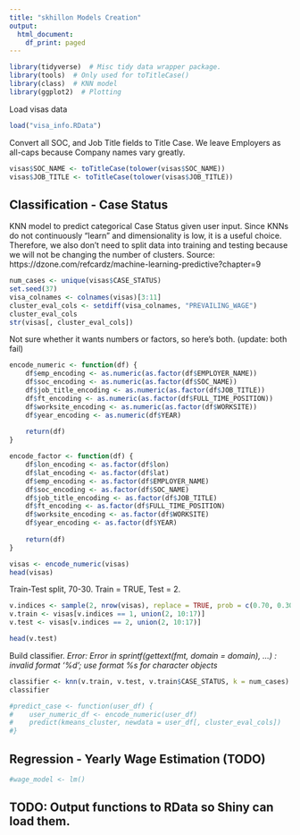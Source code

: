 ```yaml
---
title: "skhillon Models Creation"
output:
  html_document:
    df_print: paged
---
```


```r
library(tidyverse)  # Misc tidy data wrapper package.
library(tools)  # Only used for toTitleCase()
library(class)  # KNN model  
library(ggplot2)  # Plotting
```

Load visas data
```r
load("visa_info.RData")
```

Convert all SOC, and Job Title fields to Title Case.
We leave Employers as all-caps because Company names vary greatly.
```r
visas$SOC_NAME <- toTitleCase(tolower(visas$SOC_NAME))
visas$JOB_TITLE <- toTitleCase(tolower(visas$JOB_TITLE))
```

## Classification - Case Status

KNN model to predict categorical Case Status given user input.
Since KNNs do not continuously "learn" and dimensionality is low, it is a useful choice.
Therefore, we also don't need to split data into training and testing because we will not be changing the number of clusters.
Source: https://dzone.com/refcardz/machine-learning-predictive?chapter=9
```r
num_cases <- unique(visas$CASE_STATUS)
set.seed(37)
visa_colnames <- colnames(visas)[3:11]
cluster_eval_cols <- setdiff(visa_colnames, "PREVAILING_WAGE")
cluster_eval_cols
str(visas[, cluster_eval_cols])
```

Not sure whether it wants numbers or factors, so here's both. (update: both fail)
```r
encode_numeric <- function(df) {
    df$emp_encoding <- as.numeric(as.factor(df$EMPLOYER_NAME))
    df$soc_encoding <- as.numeric(as.factor(df$SOC_NAME))
    df$job_title_encoding <- as.numeric(as.factor(df$JOB_TITLE))
    df$ft_encoding <- as.numeric(as.factor(df$FULL_TIME_POSITION))
    df$worksite_encoding <- as.numeric(as.factor(df$WORKSITE))
    df$year_encoding <- as.numeric(df$YEAR)
    
    return(df)
}

encode_factor <- function(df) {
    df$lon_encoding <- as.factor(df$lon)
    df$lat_encoding <- as.factor(df$lat)
    df$emp_encoding <- as.factor(df$EMPLOYER_NAME)
    df$soc_encoding <- as.factor(df$SOC_NAME)
    df$job_title_encoding <- as.factor(df$JOB_TITLE)
    df$ft_encoding <- as.factor(df$FULL_TIME_POSITION)
    df$worksite_encoding <- as.factor(df$WORKSITE)
    df$year_encoding <- as.factor(df$YEAR)
    
    return(df)
}

visas <- encode_numeric(visas)
head(visas)
```

Train-Test split, 70-30. Train = TRUE, Test = 2.
```r
v.indices <- sample(2, nrow(visas), replace = TRUE, prob = c(0.70, 0.30))
v.train <- visas[v.indices == 1, union(2, 10:17)]
v.test <- visas[v.indices == 2, union(2, 10:17)]

head(v.test)
```

Build classifier.
*Error: Error in sprintf(gettext(fmt, domain = domain), ...) : invalid format '%d'; use format %s for character objects*
```r
classifier <- knn(v.train, v.test, v.train$CASE_STATUS, k = num_cases)
classifier
```

```r
#predict_case <- function(user_df) {
#    user_numeric_df <- encode_numeric(user_df)
#    predict(kmeans_cluster, newdata = user_df[, cluster_eval_cols])
#}
```

## Regression - Yearly Wage Estimation (TODO)
```r
#wage_model <- lm()
```

## TODO: Output functions to RData so Shiny can load them.
